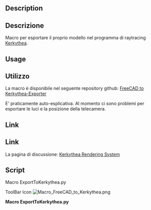 <languages/>

<div class="mw-translate-fuzzy">
{{Macro/it
|Name=FC to Kerkythea
|Icon=Macro_FreeCAD_to_Kerkythea.png
|Translate=FC in Kerkythea
|Description=Esporta un modello FreeCAD in Kerkythea
|Author=marmni
|Version=1.0
|Date=2015-05-30
|FCVersion=0.17 and above
|Download=[https://www.freecadweb.org/wiki/images/8/8c/Macro_FreeCAD_to_Kerkythea.png ToolBar Icon]
}}
</div>

<div lang="en" dir="ltr" class="mw-content-ltr">
==Description==
</div>

<div class="mw-translate-fuzzy">
==Descrizione==
Macro per esportare il proprio modello nel programma di raytracing [http://www.kerkythea.net/cms/ Kerkythea].
</div>

<div lang="en" dir="ltr" class="mw-content-ltr">
==Usage==
</div>

<div class="mw-translate-fuzzy">
==Utilizzo==
La macro è disponibile nel seguente repository github: [https://github.com/marmni/FreeCAD-Kerkythea FreeCAD to Kerkythea-Exporter]
</div>

<div class="mw-translate-fuzzy">
E' praticamente auto-esplicativa.
Al momento ci sono problemi per esportare le luci e la posizione della telecamera.
</div>

<div lang="en" dir="ltr" class="mw-content-ltr">
==Link==
</div>

<div class="mw-translate-fuzzy">
==Link==
La pagina di discussione: [http://forum.freecadweb.org/viewtopic.php?t=8861 Kerkythea Rendering System]
</div>

<span id="Script"></span>
==Script==
Macro ExportToKerkythea.py

<div lang="en" dir="ltr" class="mw-content-ltr">
ToolBar Icon [[Image:Macro_FreeCAD_to_Kerkythea.png]]
</div>

'''Macro ExportToKerkythea.py'''

{{MacroCode|code=
# -*- coding: utf8 -*-
#**************************************************************************************
#*                                                                                    *
#*   Kerkythea exporter                                                               *
#*   Copyright (c) 2014,2015                                                          *
#*   marmni <marmni@onet.eu>                                                          *
#*                                                                                    *
#*   This program is free software; you can redistribute it and/or modify             *
#*   it under the terms of the GNU Lesser General Public License (LGPL)               *
#*   as published by the Free Software Foundation; either version 2 of                *
#*   the License, or (at your option) any later version.                              *
#*   for detail see the LICENCE text file.                                            *
#*                                                                                    *
#*   This program is distributed in the hope that it will be useful,                  *
#*   but WITHOUT ANY WARRANTY; without even the implied warranty of                   *
#*   MERCHANTABILITY or FITNESS FOR A PARTICULAR PURPOSE.  See the                    *
#*   GNU Library General Public License for more details.                             *
#*                                                                                    *
#*   You should have received a copy of the GNU Library General Public                *
#*   License along with this program; if not, write to the Free Software              *
#*   Foundation, Inc., 59 Temple Place, Suite 330, Boston, MA  02111-1307             *
#*   USA                                                                              *
#*                                                                                    *
#**************************************************************************************

#**************************************************************************************
#*                                                                                    *
#*                                 BASED ON                                           *
#*                                                                                    *
#* IOANNIS PANTAZOPOULOS                                                              *
#*                                                                                    *
#* Sample code exporting basic Kerkythea XML file.                                    *
#*                                                                                    *
#* Version v1.0                                                                       *
#*                                                                                    *
#**************************************************************************************

__title__="Kerkythea exporter"
__author__ = "marmni <marmni@onet.eu>"
__url__ = ["https://freecad.org"]


import FreeCAD, FreeCADGui
import re
import random
import __builtin__
import Mesh
from PySide import QtCore, QtGui
import sys
import os


##############################################
#
##############################################
class point3D:
	def __init__(self, point):
		self.x = "%.4f" % (point[0] * 0.001)
		self.y = "%.4f" % (point[1] * 0.001)
		self.z = "%.4f" % (point[2] * 0.001)

	def __str__(self):
		return '<P xyz="{0} {1} {2}"/>'.format(self.x, self.y, self.z)

	#def __eq__(self, other):
		#if self.x == other.x and self.y == other.y and self.z == other.z:
			#return True
		#else:
			#return False 


##############################################
#
##############################################
class indexListPoint3D:
	def __init__(self, point):
		self.i = point[0]
		self.j = point[1]
		self.k = point[2]

	def __str__(self):
		return '<F ijk="{0} {1} {2}"/>'.format(self.i, self.j, self.k)


##############################################
#
##############################################
class Material:
	def __init__(self):
		self.diffuse = None  # Texture()
		self.shininess = 1000.0
		self.ior = 2.0

	def write(self, file):
		file.write('''<Object Identifier="Whitted Material" Label="Whitted Material" Name="" Type="Material">\n''')

		self.diffuse.write(file, "Diffuse")
		self.diffuse.write(file, "Translucent")
		self.diffuse.write(file, "Specular")
		self.diffuse.write(file, "Transmitted")

		file.write('''<Parameter Name="Shininess" Type="Real" Value="{shininess}"/>
<Parameter Name="Transmitted Shininess" Type="Real" Value="{shininess}"/>
<Parameter Name="Index of Refraction" Type="Real" Value="{ior}"/>
</Object>\n'''.format(shininess=self.shininess, ior=self.ior))


##############################################
#
##############################################
class Texture:
	def __init__(self, color):
		self.color = color
		
	def getColorSTR(self):
		return '{0} {1} {2}'.format(self.color[0], self.color[1], self.color[2])

	def toGrayscale(self):
		RGB = 0.299 * self.color[0] + 0.587 * self.color[1] + 0.114 * self.color[2]
		self.color = [RGB, RGB, RGB]

	def write(self, file, identifier):
		file.write('''<Object Identifier="./{identifier}/Constant Texture" Label="Constant Texture" Name="" Type="Texture">
<Parameter Name="Color" Type="RGB" Value="{color}"/>
</Object>\n'''.format(identifier=identifier, color=self.getColorSTR()))


##############################################
#
##############################################
class Model:
	def __init__(self):
		self.vertexList = []
		self.normalList = []
		self.indexList = []
		
		self.name = self.wygenerujID(5, 5)
		self.material = Material()
		
	def addFace(self, face):
		mesh = self.meshFace(face)
		for pp in mesh.Facets:
			num = len(self.vertexList)
			for kk in pp.Points:
				self.vertexList.append(point3D(kk))
			self.indexList.append(indexListPoint3D([num, num + 1, num + 2]))
		
	def meshFace(self, shape):
		faces = []
		triangles = shape.tessellate(1) # the number represents the precision of the tessellation
		for tri in triangles[1]:
			face = []
			for i in range(3):
				vindex = tri[i]
				face.append(triangles[0][vindex])
			faces.append(face)
		m = Mesh.Mesh(faces)
		#Mesh.show(m)
		return m
		
	def wygenerujID(self, ll, lc):
		''' generate random model name '''
		numerID = ""

		for i in range(ll):
			numerID += random.choice('abcdefghij')
		numerID += "_"
		for i in range(lc):
			numerID += str(random.randrange(0, 99, 1))
		
		return numerID

	def write(self, file):
		file.write('''
<Object Identifier="./Models/{name}" Label="Default Model" Name="{name}" Type="Model"> 
<Object Identifier="Triangular Mesh" Label="Triangular Mesh" Name="" Type="Surface">
<Parameter Name="Vertex List" Type="Point3D List" Value="{pointListSize}">\n'''.format(name=self.name, pointListSize=len(self.vertexList)))

		for i in self.vertexList:
			file.write('{0}\n'.format(i))

		file.write('''</Parameter>
<Parameter Name="Normal List" Type="Point3D List" Value="{pointListSize}">\n'''.format(pointListSize=len(self.vertexList)))
		file.write('<P xyz="0 0 -1"/>\n' * len(self.vertexList))
		file.write('''</Parameter>
<Parameter Name="Index List" Type="Triangle Index List" Value="{indexListSize}">\n'''.format(indexListSize=len(self.indexList)))

		for i in self.indexList:
			file.write('{0}\n'.format(i))

		file.write('''</Parameter>\n</Object>\n''')

		self.material.write(file)
		
		file.write('</Object>\n')


##############################################
#
##############################################
class Camera:
	def __init__(self):
		self.name = "Camera_1"
		self.f_number = "Pinhole"
		self.resolution = "1024x768"
		self.focusDistance = "1"
		self.lensSamples = "3"
		self.blades = "3"
		self.diaphragm = "Circular"
		self.projection = "Planar"

	def addParameter(self, name, pType, value):
		return '<Parameter Name="{0}" Type="{1}" Value="{2}"/>\n'.format(name, pType, value)
		
	def write(self, file):
		cam = FreeCADGui.ActiveDocument.ActiveView.getCameraNode()
		camValues = cam.position.getValue()
		
		x = "%.4f" % (30 * .0254)
		y = "%.4f" % (30 * .0254)
		z = "%.4f" % (30 * .0254)
		
		file.write('<Object Identifier="./Cameras/{0}" Label="Pinhole Camera" Name="{0}" Type="Camera">\n'.format(self.name))
		file.write(self.addParameter("Resolution", "String", self.resolution))
		file.write(self.addParameter("Frame", "Transform", "-0.609474 0.471636 -0.63726 {0} 0.792806 0.362576 -0.489895 {1} 2.70762e-06 -0.803802 -0.594897 {2}".format(x, y, z)))
		file.write(self.addParameter("Focus Distance", "Real", self.focusDistance))
		file.write(self.addParameter("f-number", "String", self.f_number))
		file.write(self.addParameter("Lens Samples", "Integer",self.lensSamples ))
		file.write(self.addParameter("Blades", "Integer", self.blades))
		file.write(self.addParameter("Diaphragm", "String", self.diaphragm))
		file.write(self.addParameter("Projection", "String", self.projection))
		file.write('</Object>\n')


##############################################
#
##############################################
class exportTokerkythea:
	def __init__(self):
		self.models = []
		self.cameras = []
		modelsMultiColors = False

	def write(self, file, name):
		file = __builtin__.open(file, "w")
		#
		self.writeHeader(file, name)
		
		if self.modelsMultiColors:
			for i, j in self.models.items():
				file.write('<Object Identifier="./Models/{0}" Label="Default Model" Name="{0}" Type="Model">\n'.format(i))
				for k in j:
					k.write(file)
				file.write('</Object>\n')
		else:
			for i in self.models.values():
				i.write(file)
		# CAMERA
		activeCamera = self.cameras[0][0].name
		for i in self.cameras:
			i[0].write(file)
			if i[1]:
				activeCamera = i[0].name
		#
		file.write('<Parameter Name="./Cameras/Active" Type="String" Value="{0}"/>\n'.format(activeCamera))

		self.writeFooter(file, name)

	def writeHeader(self, file, name):
		file.write('''<Root Label="Kernel" Name="" Type="Kernel">
<Object Identifier="./Ray Tracers/Metropolis Light Transport" Label="Metropolis Light Transport" Name="Metropolis Light Transport" Type="Ray Tracer">
</Object>
<Object Identifier="./Environments/Octree Environment" Label="Octree Environment" Name="Octree Environment" Type="Environment">
</Object>
<Object Identifier="./Filters/Simple Tone Mapping" Label="Simple Tone Mapping" Name="" Type="Filter">
</Object>
<Object Identifier="./Scenes/{0}" Label="Default Scene" Name="{0}" Type="Scene">\n
'''.format(name))

	def writeFooter(self, file, name):
		file.write('''</Object>
<Parameter Name="Mip Mapping" Type="Boolean" Value="1"/>
<Parameter Name="./Interfaces/Active" Type="String" Value="Null Interface"/>
<Parameter Name="./Modellers/Active" Type="String" Value="XML Modeller"/>
<Parameter Name="./Image Handlers/Active" Type="String" Value="Free Image Support"/>
<Parameter Name="./Ray Tracers/Active" Type="String" Value="Metropolis Light Transport"/>
<Parameter Name="./Irradiance Estimators/Active" Type="String" Value="Null Irradiance Estimator"/>
<Parameter Name="./Direct Light Estimators/Active" Type="String" Value="Null Direct Light Estimator"/>
<Parameter Name="./Environments/Active" Type="String" Value="Octree Environment"/>
<Parameter Name="./Filters/Active" Type="String" Value="Simple Tone Mapping"/>
<Parameter Name="./Scenes/Active" Type="String" Value="{0}"/>
<Parameter Name="./Libraries/Active" Type="String" Value="Material Librarian"/>
</Root>'''.format(name))


##############################################
#
##############################################

class exportKerkytheaDialog(QtGui.QDialog):
	def __init__(self, parent=None):
		QtGui.QDialog.__init__(self, parent)

		self.setWindowTitle(u'Export to Kerkythea v1.1')
		self.setFixedSize(500, 550)

		#
		self.buttonAccept = QtGui.QPushButton('Accept')
		#
		tab = QtGui.QTabWidget()
		tab.addTab(self.addGeneralPage(), u'General')
		tab.addTab(self.addLightsPage(), u'Light')
		tab.addTab(self.addCmerasPage(), u'Camera')
		#
		lay = QtGui.QVBoxLayout(self)
		lay.addWidget(tab)
		lay.addWidget(self.buttonAccept)

	def changePathF(self):
		path = QtGui.QFileDialog().getSaveFileName(self, u"Save as", os.path.expanduser("~"), "*.xml")
		
		fileName = path[0]
		if not fileName == "":
			if not fileName.endswith('xml'):
				fileName = fileName + '.xml'
			self.filePath.setText(fileName)
			
	def addGeneralPage(self):
		self.filePath = QtGui.QLineEdit(os.path.join(os.path.expanduser("~"), 'Unnamed.xml'))
		self.filePath.setReadOnly(True)

		changePath = QtGui.QPushButton('...')
		changePath.setFixedWidth(30)
		self.connect(changePath, QtCore.SIGNAL("clicked ()"), self.changePathF)

		generalBox = QtGui.QGroupBox(u'General')
		generalBoxLay = QtGui.QGridLayout(generalBox)
		generalBoxLay.addWidget(QtGui.QLabel(u'Path           '), 0, 0, 1, 1)
		generalBoxLay.addWidget(self.filePath, 0, 1, 1, 2)
		generalBoxLay.addWidget(changePath, 0, 3, 1, 1)

		generalBoxLay.setColumnStretch(1, 10)
		#
		self.exportObjects_All = QtGui.QRadioButton(u'All visible objects')
		self.exportObjects_All.setChecked(True)
		self.exportObjects_Selected = QtGui.QRadioButton(u'All selected objects')
		self.exportObjects_SelectedFaces = QtGui.QRadioButton(u'All selected faces')
		self.exportObjects_SelectedFaces.setDisabled(True)
		
		exportObjectsBox = QtGui.QGroupBox(u'Export objects')
		exportObjectsBoxLay = QtGui.QVBoxLayout(exportObjectsBox)
		exportObjectsBoxLay.addWidget(self.exportObjects_All)
		exportObjectsBoxLay.addWidget(self.exportObjects_Selected)
		exportObjectsBoxLay.addWidget(self.exportObjects_SelectedFaces)
		#
		self.exportObjectsAs_YES = QtGui.QRadioButton(u'Yes')
		self.exportObjectsAs_YES.setChecked(True)
		self.exportObjectsAs_NO = QtGui.QRadioButton(u'No')
		
		exportObjectsAsBox = QtGui.QGroupBox(u'Group models by color')
		exportObjectsAsBoxLay = QtGui.QVBoxLayout(exportObjectsAsBox)
		exportObjectsAsBoxLay.addWidget(self.exportObjectsAs_YES)
		exportObjectsAsBoxLay.addWidget(self.exportObjectsAs_NO)
		#
		self.exportObjectColor_MulCol = QtGui.QRadioButton(u'Multi colors')
		self.exportObjectColor_Gray = QtGui.QRadioButton(u'Grayscale')
		self.exportObjectColor_SinCol = QtGui.QRadioButton(u'Single color (random)')
		self.exportObjectColor_SinCol.setChecked(True)

		self.exportObjectColorBox = QtGui.QGroupBox(u'Colors')
		self.exportObjectColorBox.setDisabled(True)
		exportObjectColorBoxLay = QtGui.QVBoxLayout(self.exportObjectColorBox)
		exportObjectColorBoxLay.addWidget(self.exportObjectColor_MulCol)
		exportObjectColorBoxLay.addWidget(self.exportObjectColor_Gray)
		exportObjectColorBoxLay.addWidget(self.exportObjectColor_SinCol)
		#####
		widget = QtGui.QWidget()
		
		lay = QtGui.QGridLayout(widget)
		lay.addWidget(generalBox, 0, 0, 1, 4)
		lay.addWidget(exportObjectsBox, 1, 0, 1, 4)
		lay.addWidget(exportObjectsAsBox, 2, 0, 1, 2)
		lay.addWidget(self.exportObjectColorBox, 2, 2, 1, 2)
		
		lay.setRowStretch(10, 10)
		#lay.setColumnStretch(10, 10)
		return widget
		
	def addLightsPage(self):
		widget = QtGui.QWidget()
		
		return widget
		
	def addCmerasPage(self):
		self.resolution = QtGui.QComboBox()
		self.resolution.addItems(['200x200', '320x200', '320x240', '500x500', '512x384', '640x480', '768x576', '800x600', '1024x768', '1280x1024', '1600x1200', '2048x1536', '2816x2112'])
		self.resolution.setCurrentIndex(self.resolution.findText('1024x768'))

		self.cameraName = QtGui.QLineEdit(u'Camera 1')

		filmBox = QtGui.QGroupBox(u'General')
		filmBoxLay = QtGui.QGridLayout(filmBox)
		filmBoxLay.addWidget(QtGui.QLabel(u'Camera name'), 0, 0, 1, 1)
		filmBoxLay.addWidget(self.cameraName, 0, 1, 1, 1)
		filmBoxLay.addWidget(QtGui.QLabel(u'Resolution'), 1, 0, 1, 1)
		filmBoxLay.addWidget(self.resolution, 1, 1, 1, 1)

		filmBoxLay.setHorizontalSpacing(50)
		#
		self.fNumber = QtGui.QComboBox()
		self.fNumber.addItems(['1', '1.4', '2', '2.8', '4', '5.6', '8', '16', '22', 'Pinhole'])
		self.fNumber.setCurrentIndex(self.fNumber.findText('Pinhole'))

		self.focusDistance = QtGui.QDoubleSpinBox()
		self.focusDistance.setValue(1.0)
		self.focusDistance.setRange(0.0, 1000.0)

		self.lensSamples = QtGui.QSpinBox()
		self.lensSamples.setValue(3)
		self.lensSamples.setRange(0, 1000)

		lensBox = QtGui.QGroupBox(u'Lens')
		lensBoxLay = QtGui.QGridLayout(lensBox)
		lensBoxLay.addWidget(QtGui.QLabel(u'f-number'), 0, 0, 1, 1, QtCore.Qt.AlignHCenter)
		lensBoxLay.addWidget(self.fNumber, 1, 0, 1, 1)
		lensBoxLay.addWidget(QtGui.QLabel(u'Focus Distance'), 0, 1, 1, 1, QtCore.Qt.AlignHCenter)
		lensBoxLay.addWidget(self.focusDistance, 1, 1, 1, 1)
		lensBoxLay.addWidget(QtGui.QLabel(u'Lens Samples'), 0, 2, 1, 1, QtCore.Qt.AlignHCenter)
		lensBoxLay.addWidget(self.lensSamples, 1, 2, 1, 1)

		lensBoxLay.setHorizontalSpacing(50)
		#
		self.projection = QtGui.QComboBox()
		self.projection.addItems(['Planar', 'Cylindrical', 'Spherical', 'Parallel'])
		self.projection.setCurrentIndex(self.projection.findText('Planar'))

		self.diaphragm = QtGui.QComboBox()
		self.diaphragm.addItems(['Circular', 'Polygonal'])
		self.diaphragm.setCurrentIndex(self.diaphragm.findText('Circular'))
		
		self.blades = QtGui.QSpinBox()
		self.blades.setValue(3)
		self.blades.setRange(3, 1000)

		geometryBox = QtGui.QGroupBox(u'Geometry')
		geometryBoxLay = QtGui.QGridLayout(geometryBox)
		geometryBoxLay.addWidget(QtGui.QLabel(u'Projection'), 0, 0, 1, 1, QtCore.Qt.AlignHCenter)
		geometryBoxLay.addWidget(self.projection, 1, 0, 1, 1)
		geometryBoxLay.addWidget(QtGui.QLabel(u'Diaphragm'), 0, 1, 1, 1, QtCore.Qt.AlignHCenter)
		geometryBoxLay.addWidget(self.diaphragm, 1, 1, 1, 1)
		geometryBoxLay.addWidget(QtGui.QLabel(u'Blades'), 0, 2, 1, 1, QtCore.Qt.AlignHCenter)
		geometryBoxLay.addWidget(self.blades, 1, 2, 1, 1)

		geometryBoxLay.setHorizontalSpacing(50)
		#
		#####
		widget = QtGui.QWidget()
		lay = QtGui.QVBoxLayout(widget)
		lay.addWidget(filmBox)
		lay.addWidget(lensBox)
		lay.addWidget(geometryBox)
		lay.addStretch(10)

		return widget
		


class exportKerkythea(exportKerkytheaDialog):
	def __init__(self, parent=None):
		exportKerkytheaDialog.__init__(self, parent)

		self.connect(self.buttonAccept, QtCore.SIGNAL("clicked ()"), self.acceptw)
		self.connect(self.exportObjectsAs_YES, QtCore.SIGNAL("clicked ()"), self.setColors)
		self.connect(self.exportObjectsAs_NO, QtCore.SIGNAL("clicked ()"), self.setColors)

	def setColors(self):
		if self.exportObjectsAs_YES.isChecked():
			self.exportObjectColor_SinCol.setChecked(True)
			self.exportObjectColorBox.setDisabled(True)
		else:
			self.exportObjectColorBox.setDisabled(False)

	def acceptw(self):
		if self.exportObjects_All.isChecked():
			projectObjects = [i for i in FreeCAD.ActiveDocument.Objects if i.ViewObject.Visibility]
		elif self.exportObjects_Selected.isChecked():
			projectObjects = []
			for i in FreeCADGui.Selection.getSelection():
				if i.ViewObject.Visibility and i not in projectObjects:
					projectObjects.append(i)
		#

		projectModels = {}
		for i in projectObjects:  # objects in document
			try:
				objectColors = i.ViewObject.DiffuseColor
				shape = i.Shape.Faces
			except:
				continue
				
			for j in range(len(i.Shape.Faces)):  # object faces
				# get face color
				if len(objectColors) == len(i.Shape.Faces):
					modelType = objectColors[j]
				else:
					modelType = objectColors[0]
				#
				if self.exportObjectsAs_YES.isChecked():
					modelID = str(modelType)
				else:
					modelID = i.Label
				#
				if self.exportObjectColor_SinCol.isChecked():
					modelsMultiColors = False

					if not modelID in projectModels:
						model = Model()
						if self.exportObjectsAs_NO.isChecked():
							model.name = modelID
						model.material.diffuse = Texture(modelType)
						projectModels[modelID] = model
					else:
						model = projectModels[modelID]
				else:
					modelsMultiColors = True

					if not modelID in projectModels:
						projectModels[modelID] = []

					model = Model()
					model.name = 'Face {0}'.format(j)
					model.material.diffuse = Texture(modelType)
					if self.exportObjectColor_Gray.isChecked():
						model.material.diffuse.toGrayscale()
					projectModels[modelID].append(model)
				   
#					model = Model()
#					model.material.diffuse = Texture(modelType)
#					projectModels[i.Label].append(model)
				#
				model.addFace(i.Shape.Faces[j])

		exporter = exportTokerkythea()
	   	exporter.modelsMultiColors = modelsMultiColors
		exporter.models = projectModels
		# CAMERA
		camera = Camera()
		camera.name = self.cameraName.text()
		camera.f_number = self.fNumber.currentText()
		camera.resolution = self.resolution.currentText()
		camera.focusDistance = self.focusDistance.value()
		camera.lensSamples = self.lensSamples.value()
		camera.blades = self.blades.value()
		camera.diaphragm = self.diaphragm.currentText()
		camera.projection = self.projection.currentText()
		
		exporter.cameras.append([camera, True])
		#
		exporter.write(self.filePath.text(), FreeCAD.ActiveDocument.Label)

		self.close()

exportKerkythea().exec_()

}}

{{clear}}